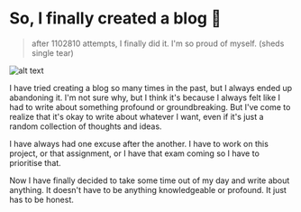 # So, I finally created a blog 🎉

> after 1102810 attempts, I finally did it. I'm so proud of myself. (sheds single tear)

![alt text](https://media2.giphy.com/media/v1.Y2lkPTc5MGI3NjExb24xdGNsZ3cweDZnMnVmZGwzMmJuMWx2aGxlNWNkbnFudWppdmtjNiZlcD12MV9pbnRlcm5hbF9naWZfYnlfaWQmY3Q9Zw/jIkID6HuDtkxG/giphy.gif)

I have tried creating a blog so many times in the past, but I always ended up abandoning it. I'm not sure why, but I think it's because I always felt like I had to write about something profound or groundbreaking. But I've come to realize that it's okay to write about whatever I want, even if it's just a random collection of thoughts and ideas.

I have always had one excuse after the another. I have to work on this project, or that assignment, or I have that exam coming so I have to prioritise that.

Now I have finally decided to take some time out of my day and write about anything. It doesn't have to be anything knowledgeable or profound. It just has to be honest.
